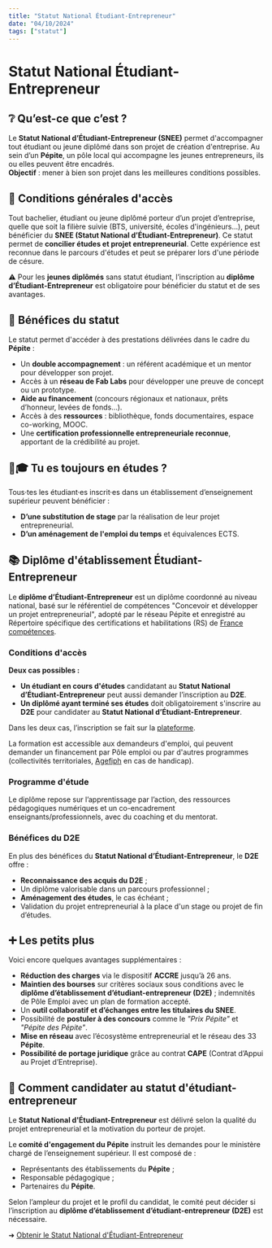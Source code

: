 ```yaml
---
title: "Statut National Étudiant-Entrepreneur"
date: "04/10/2024"
tags: ["statut"]
---
```


# Statut National Étudiant-Entrepreneur

## ❔ Qu’est-ce que c’est ?

Le **Statut National d’Étudiant-Entrepreneur (SNEE)** permet d'accompagner tout étudiant ou jeune diplômé dans son projet de création d'entreprise. Au sein d’un **Pépite**, un pôle local qui accompagne les jeunes entrepreneurs, ils ou elles peuvent être encadrés.  
**Objectif** : mener à bien son projet dans les meilleures conditions possibles.

## 🛃 Conditions générales d'accès

Tout bachelier, étudiant ou jeune diplômé porteur d’un projet d’entreprise, quelle que soit la filière suivie (BTS, université, écoles d'ingénieurs...), peut bénéficier du **SNEE (Statut National d’Étudiant-Entrepreneur)**. Ce statut permet de **concilier études et projet entrepreneurial**. Cette expérience est reconnue dans le parcours d'études et peut se préparer lors d'une période de césure.

⚠️ Pour les **jeunes diplômés** sans statut étudiant, l’inscription au **diplôme d’Étudiant-Entrepreneur** est obligatoire pour bénéficier du statut et de ses avantages.

## 🎁 Bénéfices du statut

Le statut permet d'accéder à des prestations délivrées dans le cadre du **Pépite** :

- Un **double accompagnement** : un référent académique et un mentor pour développer son projet.
- Accès à un **réseau de Fab Labs** pour développer une preuve de concept ou un prototype.
- **Aide au financement** (concours régionaux et nationaux, prêts d’honneur, levées de fonds…).
- Accès à des **ressources** : bibliothèque, fonds documentaires, espace co-working, MOOC.
- Une **certification professionnelle entrepreneuriale reconnue**, apportant de la crédibilité au projet.

## 🧑🎓 Tu es toujours en études ?

Tous·tes les étudiant·es inscrit·es dans un établissement d’enseignement supérieur peuvent bénéficier :

- **D’une substitution de stage** par la réalisation de leur projet entrepreneurial.
- **D’un aménagement de l'emploi du temps** et équivalences ECTS.

## 📚 Diplôme d'établissement Étudiant-Entrepreneur

Le **diplôme d’Étudiant-Entrepreneur** est un diplôme coordonné au niveau national, basé sur le référentiel de compétences "Concevoir et développer un projet entrepreneurial", adopté par le réseau Pépite et enregistré au Répertoire spécifique des certifications et habilitations (RS) de [France compétences](https://www.francecompetences.fr/recherche/rs/5510/).

### Conditions d'accès

**Deux cas possibles :**

- **Un étudiant en cours d'études** candidatant au **Statut National d’Étudiant-Entrepreneur** peut aussi demander l’inscription au **D2E**.
- **Un diplômé ayant terminé ses études** doit obligatoirement s'inscrire au **D2E** pour candidater au **Statut National d’Étudiant-Entrepreneur**.

Dans les deux cas, l’inscription se fait sur la [plateforme](https://snee.enseignementsup-recherche.gouv.fr/).

La formation est accessible aux demandeurs d'emploi, qui peuvent demander un financement par Pôle emploi ou par d'autres programmes (collectivités territoriales, [Agefiph](https://www.agefiph.fr/) en cas de handicap).

### Programme d'étude

Le diplôme repose sur l’apprentissage par l’action, des ressources pédagogiques numériques et un co-encadrement enseignants/professionnels, avec du coaching et du mentorat.

### Bénéfices du D2E

En plus des bénéfices du **Statut National d’Étudiant-Entrepreneur**, le **D2E** offre :

- **Reconnaissance des acquis du D2E** ;
- Un diplôme valorisable dans un parcours professionnel ;
- **Aménagement des études**, le cas échéant ;
- Validation du projet entrepreneurial à la place d'un stage ou projet de fin d’études.

## ➕ Les petits plus

Voici encore quelques avantages supplémentaires :

- **Réduction des charges** via le dispositif **ACCRE** jusqu’à 26 ans.
- **Maintien des bourses** sur critères sociaux sous conditions avec le **diplôme d’établissement d’étudiant-entrepreneur (D2E)** ; indemnités de Pôle Emploi avec un plan de formation accepté.
- Un **outil collaboratif et d’échanges entre les titulaires du SNEE**.
- Possibilité de **postuler à des concours** comme le *"Prix Pépite"* et *"Pépite des Pépite"*.
- **Mise en réseau** avec l’écosystème entrepreneurial et le réseau des 33 **Pépite**.
- **Possibilité de portage juridique** grâce au contrat **CAPE** (Contrat d’Appui au Projet d’Entreprise).

## 🤝 Comment candidater au statut d'étudiant-entrepreneur

Le **Statut National d'Étudiant-Entrepreneur** est délivré selon la qualité du projet entrepreneurial et la motivation du porteur de projet.

Le **comité d'engagement du Pépite** instruit les demandes pour le ministère chargé de l’enseignement supérieur. Il est composé de :

- Représentants des établissements du **Pépite** ;
- Responsable pédagogique ;
- Partenaires du **Pépite**.

Selon l’ampleur du projet et le profil du candidat, le comité peut décider si l’inscription au **diplôme d’établissement d’étudiant-entrepreneur (D2E)** est nécessaire.

➜ [Obtenir le Statut National d'Étudiant-Entrepreneur](https://snee.enseignementsup-recherche.gouv.fr/)